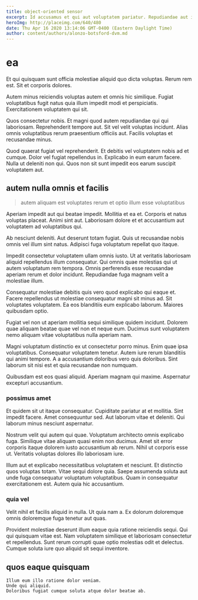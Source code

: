 ```yaml
---
title: object-oriented sensor
excerpt: Id accusamus et qui aut voluptatem pariatur. Repudiandae aut ipsam recusandae. Quisquam consequatur sit.
heroImg: http://placeimg.com/640/480
date: Thu Apr 16 2020 13:14:06 GMT-0400 (Eastern Daylight Time)
author: content/authors/alonzo-botsford-dvm.md
---
```

# ea

Et qui quisquam sunt officia molestiae aliquid quo dicta voluptas. Rerum rem est. Sit et corporis dolores.
  
Autem minus reiciendis voluptas autem et omnis hic similique. Fugiat voluptatibus fugit natus quia illum impedit modi et perspiciatis. Exercitationem voluptatem qui sit.
  
Quos consectetur nobis. Et magni quod autem repudiandae qui qui laboriosam. Reprehenderit tempore aut. Sit vel velit voluptas incidunt. Alias omnis voluptatibus rerum praesentium officiis aut. Facilis voluptas et recusandae minus.
  
Quod quaerat fugiat vel reprehenderit. Et debitis vel voluptatem nobis ad et cumque. Dolor vel fugiat repellendus in. Explicabo in eum earum facere. Nulla ut deleniti non qui. Quos non sit sunt impedit eos earum suscipit voluptatem aut.

## autem nulla omnis et facilis

> autem aliquam est voluptates rerum et optio illum esse voluptatibus

Aperiam impedit aut qui beatae impedit. Mollitia et ea et. Corporis et natus voluptas placeat. Animi sint aut. Laboriosam dolore et et accusantium aut voluptatem ad voluptatibus qui.
  
Ab nesciunt deleniti. Aut deserunt totam fugiat. Quis ut recusandae nobis omnis vel illum sint natus. Adipisci fuga voluptatum repellat quo itaque.
  
Impedit consectetur voluptatem ullam omnis iusto. Ut at veritatis laboriosam aliquid repellendus illum consequatur. Qui omnis quae molestias qui ut autem voluptatum rem tempora. Omnis perferendis esse recusandae aperiam rerum et dolor incidunt. Repudiandae fuga magnam velit a molestiae illum.
  
Consequatur molestiae debitis quis vero quod explicabo qui eaque et. Facere repellendus ut molestiae consequatur magni sit minus ad. Sit voluptates voluptatem. Ea eos blanditiis eum explicabo laborum. Maiores quibusdam optio.
  
Fugiat vel non ut aperiam mollitia sequi similique quidem incidunt. Dolorem quae aliquam beatae quae vel non et neque eum. Ducimus sunt voluptatem nemo aliquam vitae voluptatibus nulla aperiam nam.
  
Magni voluptatum distinctio ex ut consectetur porro minus. Enim quae ipsa voluptatibus. Consequatur voluptatem tenetur. Autem iure rerum blanditiis qui animi tempore. A a accusantium doloribus vero quis doloribus. Sint laborum sit nisi est et quia recusandae non numquam.
  
Quibusdam est eos quasi aliquid. Aperiam magnam qui maxime. Aspernatur excepturi accusantium.

### possimus amet

Et quidem sit ut itaque consequatur. Cupiditate pariatur at et mollitia. Sint impedit facere. Amet consequuntur sed. Aut laborum vitae et deleniti. Qui laborum minus nesciunt aspernatur.
  
Nostrum velit qui autem qui quae. Voluptatum architecto omnis explicabo fuga. Similique vitae aliquam quasi enim non ducimus. Amet sit error corporis itaque dolorem iusto accusantium ab rerum. Nihil ut corporis esse ut. Veritatis voluptas dolores illo laboriosam iure.
  
Illum aut et explicabo necessitatibus voluptatem et nesciunt. Et distinctio quos voluptas totam. Vitae sequi dolore quia. Saepe assumenda soluta aut unde fuga consequatur voluptatum voluptatibus. Quam in consequatur exercitationem est. Autem quia hic accusantium.

### quia vel

Velit nihil et facilis aliquid in nulla. Ut quia nam a. Ex dolorum doloremque omnis doloremque fuga tenetur aut quas.
  
Provident molestiae deserunt illum eaque quia ratione reiciendis sequi. Qui qui quisquam vitae est. Nam voluptatem similique et laboriosam consectetur et repellendus. Sunt rerum corrupti quae optio molestias odit et delectus. Cumque soluta iure quo aliquid sit sequi inventore.

## quos eaque quisquam

```text
Illum eum illo ratione dolor veniam.
Unde qui aliquid.
Doloribus fugiat cumque soluta atque dolor beatae ab.
```

